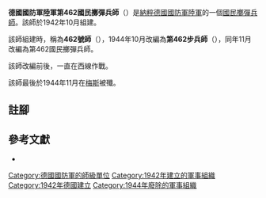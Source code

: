 {{infobox military unit
|unit_name = 德國國防軍陸軍462號師<br/>德國國防軍陸軍第462步兵師<br/>德國國防軍陸軍第462國民擲彈兵師
|image =
|image_size =
|dates = 1942年10月至1944年11月
|country = {{flag|Nazi Germany}}
|branch = [[納粹德國陸軍|陸軍]]
|type = [[國民擲彈兵|國民擲彈兵]]
|role =
|size = [[师_(军队)|師]]
|command_structure =
|garrison =
|garrison_label =
|nickname =
|motto =
|colors =
|colors_label =
|march =
|mascot =
|battles =
}}

'''德國國防軍陸軍第462國民擲彈兵師'''（{{lang-de|'''462. Volksgrenadier-Division'''}}）是[[納粹德國|納粹德國]][[德國國防軍|國防軍]][[納粹德國陸軍|陸軍]]的一個[[國民擲彈兵|國民擲彈兵師]]。該師於1942年10月組建{{cfn|Mitcham|y=2007}}。

該師組建時，稱為'''462號師'''（{{lang-de|'''Division Nr. 462'''}}），1944年10月改編為'''第462步兵師'''（{{lang-de|'''462. Infanterie-Division'''}}），同年11月改編為第462國民擲彈兵師。

該師改編前後，一直在西線作戰。

該師最後於1944年11月在[[梅斯|梅斯]]被殲。

== 註腳 ==
{{reflist}}

== 參考文獻 ==
* {{Cite book|last=Mitcham|first=Samuel W.|title=German Order of Battle. Volume Two: 291st-999th Infantry Divisions, Named Infantry Divisions, and Special Divisions in WWII|publisher=Stackpole Books|year=2007|isbn=9780811734165|location=|author-link=Samuel W. Mitcham|ref={{sfnRef|Mitcham|y=2007}}}}

{{mil-stub}}
{{德國國防軍陸軍的步兵師}}
[[Category:德國國防軍的師級單位|Category:德國國防軍的師級單位]]
[[Category:1942年建立的軍事組織|Category:1942年建立的軍事組織]]
[[Category:1942年德國建立|Category:1942年德國建立]]
[[Category:1944年廢除的軍事組織|Category:1944年廢除的軍事組織]]
